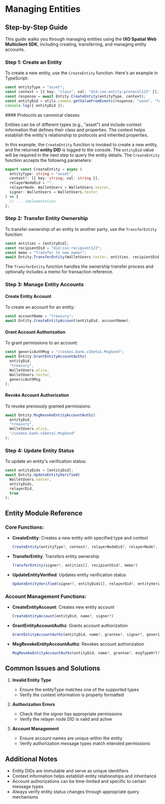 # Managing Entities

## Step-by-Step Guide

This guide walks you through managing entities using the **IXO Spatial Web Multiclient SDK**, including creating, transferring, and managing entity accounts.

### Step 1: Create an Entity

To create a new entity, use the `CreateEntity` function. Here's an example in TypeScript:

```typescript
const entityType = "asset";
const context = [{ key: "class", val: "did:ixo:entity:protocol123" }];
const response = await Entity.CreateEntity(entityType, context);
const entityDid = utils.common.getValueFromEvents(response, "wasm", "token_id");
console.log({ entityDid });
```

<Info>
 #### Protocols as canonical classes

 Entities can be of different types (e.g., "asset") and include context information that defines their class and properties. The context helps establish the entity's relationship to protocols and inherited properties.
</Info>

In this example, the `CreateEntity` function is invoked to create a new entity, and the returned **entity DID** is logged to 
the console. The `entityDid` value will be required in the next step to query the entity details.
The `CreateEntity` function accepts the following parameters:

```typescript
export const CreateEntity = async (
  entityType: string = "asset",
  context?: [{ key: string; val: string }],
  relayerNodeDid = "",
  relayerNode: WalletUsers = WalletUsers.tester,
  signer: WalletUsers = WalletUsers.tester
) => {
  // ... implementation
};
```

### Step 2: Transfer Entity Ownership

To transfer ownership of an entity to another party, use the `TransferEntity` function:

```typescript
const entities = [entityDid];
const recipientDid = "did:ixo:recipient123";
const memo = "Transfer to new owner";
await Entity.TransferEntity(WalletUsers.tester, entities, recipientDid, memo);
```

The `TransferEntity` function handles the ownership transfer process and optionally includes a memo for transaction reference.

### Step 3: Manage Entity Accounts

#### Create Entity Account
To create an account for an entity:

```typescript
const accountName = "treasury";
await Entity.CreateEntityAccount(entityDid, accountName);
```

#### Grant Account Authorization
To grant permissions to an account:

```typescript
const genericAuthMsg = "/cosmos.bank.v1beta1.MsgSend";
await Entity.GrantEntityAccountAuthz(
  entityDid,
  "treasury",
  WalletUsers.alice,
  WalletUsers.tester,
  genericAuthMsg
);
```

#### Revoke Account Authorization
To revoke previously granted permissions:

```typescript
await Entity.MsgRevokeEntityAccountAuthz(
  entityDid,
  "treasury",
  WalletUsers.alice,
  "/cosmos.bank.v1beta1.MsgSend"
);
```

### Step 4: Update Entity Status

To update an entity's verification status:

```typescript
const entityDids = [entityDid];
await Entity.UpdateEntityVerified(
  WalletUsers.tester,
  entityDids,
  relayerDid,
  true
);
```

## Entity Module Reference

### Core Functions:

- **CreateEntity**: Creates a new entity with specified type and context
  ```typescript
  CreateEntity(entityType?, context?, relayerNodeDid?, relayerNode?, signer?)
  ```

- **TransferEntity**: Transfers entity ownership
  ```typescript
  TransferEntity(signer?, entities[], recipientDid?, memo?)
  ```

- **UpdateEntityVerified**: Updates entity verification status
  ```typescript
  UpdateEntityVerified(signer?, entityDids[], relayerDid?, entityVerified?)
  ```

### Account Management Functions:

- **CreateEntityAccount**: Creates new entity account
  ```typescript
  CreateEntityAccount(entityDid, name?, signer?)
  ```

- **GrantEntityAccountAuthz**: Grants account authorization
  ```typescript
  GrantEntityAccountAuthz(entityDid, name?, grantee?, signer?, genericAuthMsg?)
  ```

- **MsgRevokeEntityAccountAuthz**: Revokes account authorization
  ```typescript
  MsgRevokeEntityAccountAuthz(entityDid, name?, grantee?, msgTypeUrl?, signer?)
  ```

## Common Issues and Solutions

1. **Invalid Entity Type**
   - Ensure the entityType matches one of the supported types
   - Verify the context information is properly formatted

2. **Authorization Errors**
   - Check that the signer has appropriate permissions
   - Verify the relayer node DID is valid and active

3. **Account Management**
   - Ensure account names are unique within the entity
   - Verify authorization message types match intended permissions

## Additional Notes

- Entity DIDs are immutable and serve as unique identifiers
- Context information helps establish entity relationships and inheritance
- Account authorizations can be time-limited and specific to certain message types
- Always verify entity status changes through appropriate query mechanisms